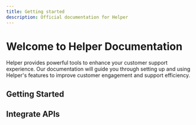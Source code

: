 ```yaml
---
title: Getting started
description: Official documentation for Helper
---
```


# Welcome to Helper Documentation

Helper provides powerful tools to enhance your customer support experience. Our documentation will guide you through setting up and using Helper's features to improve customer engagement and support efficiency.

## Getting Started

<Cards>
  <Card title="Self Hosting" href="/docs/deployment" />
  <Card title="Local Development" href="/docs/development" />
</Cards>

## Integrate APIs

<Cards>
  <Card title="Tools" href="/docs/tools/01-overview" />
  <Card title="Conversation API" href="/docs/api/01-overview" />
</Cards>
